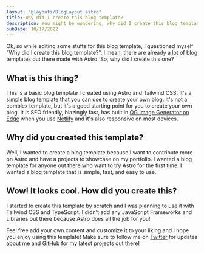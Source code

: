 ```yaml
---
layout: "@layouts/BlogLayout.astro"
title: Why did I create this blog template?
description: You might be wondering, why did I create this blog template using Astro?
pubDate: 10/17/2022
---
```



Ok, so while editing some stuffs for this blog template, I questioned myself "Why did I create this blog template?". I mean, there are already a lot of blog templates out there made with Astro. So, why did I create this one?

## What is this thing?

This is a basic blog template I created using Astro and Tailwind CSS. It's a simple blog template that you can use to create your own blog. It's not a complex template, but it's a good starting point for you to create your own blog. It is SEO friendly, blazingly fast, has built in [OG Image Generator on Edge](https://og.lanceross.xyz) when you use [Netlify](https://netlify.com) and it's also responsive on most devices.

## Why did you created this template?

Well, I wanted to create a blog template because I want to contribute more on Astro and have a projects to showcase on my portfolio. I wanted a blog template for anyone out there who want to try Astro for the first time. I wanted a blog template that is simple, fast, and easy to use.

## Wow! It looks cool. How did you create this?

I started to create this template by scratch and I was planning to use it with Tailwind CSS and TypeScript. I didn't add any JavaScript Frameworks and Libraries out there because Astro does all the job for you!

Feel free add your own content and customize it to your liking and I hope you enjoy using this template! Make sure to follow me on [Twitter](https://twitter.com/lancerossdev) for updates about me and [GitHub](https://github.com/lancerossdev) for my latest projects out there!
